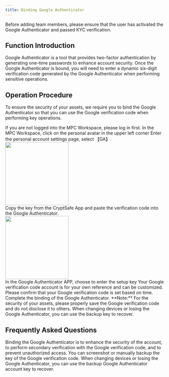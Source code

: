 ```yaml
---
title: Binding Google Authenticator
---
```


<Tip>
Before adding team members, please ensure that the user has activated the Google Authenticator and passed KYC verification.
</Tip>

##  Function Introduction

Google Authenticator is a tool that provides two-factor authentication by generating one-time passwords to enhance account security. Once the Google Authenticator is bound, you will need to enter a dynamic six-digit verification code generated by the Google Authenticator when performing sensitive operations.


##  Operation Procedure

To ensure the security of your assets, we require you to bind the Google Authenticator so that you can use the Google verification code when performing key operations.

<Steps>
<Step title="Open MPC Workspace">
    If you are not logged into the MPC Workspace, please log in first.
</Step>
<Step title="Enter Personal Account Settings">
    In the MPC Workspace, click on the personal avatar in the upper left corner
</Step>
<Step title="Select GA Settings">
    Enter the personal account settings page, select 【GA】.
    <div className="w-full flex items-center justify-center">
    <img src="/images/user-guide/account.png" width="200"/>
</div>
</Step>
<Step title="Bind Google Verification Page">
    Copy the key from the CryptSafe App and paste the verification code into the Google Authenticator.
<div className="w-full flex items-center justify-center">
    <img src="/images/quickstart/2fa.png" width="200"/>
</div>

</Step>
<Step title="Open Google Authenticator APP">
    In the Google Authenticator APP, choose to enter the setup key
</Step>

<Step title="Complete Binding">
    Your Google verification code account is for your own reference and can be customized. 
    Please confirm that your Google verification code is set based on time.
    Complete the binding of the Google Authenticator.
</Step>
</Steps>

<warning>
**Note:** For the security of your assets, please properly save the Google verification code and do not disclose it to others. When changing devices or losing the Google Authenticator, you can use the backup key to recover.
</warning>

##  Frequently Asked Questions

<Accordion title="Why Do I Need to Bind Google Authenticator?">
Binding the Google Authenticator is to enhance the security of the account, to perform secondary verification with the Google verification code, and to prevent unauthorized access.
</Accordion>

<Accordion title="How to Backup Google Verification Code?">
You can screenshot or manually backup the key of the Google verification code. When changing devices or losing the Google Authenticator, you can use the backup Google Authenticator account key to recover.
</Accordion>
